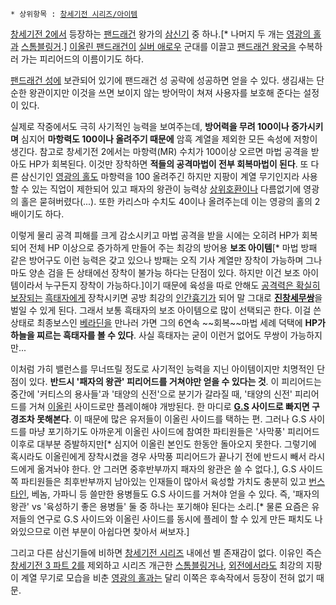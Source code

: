  * 상위항목 : [[창세기전 시리즈/아이템]]

[[창세기전 2]]에서 등장하는 [[팬드래건]] 왕가의 [[삼신기]] 중 하나.[* 나머지 두 개는 [[영광의 홀]]과 [[스톰블링거(창세기전 시리즈)|스톰블링거]].] [[이올린 팬드래건]]이 [[실버 애로우]] 군대를 이끌고 [[팬드래건 왕국]]을 수복하러 가는 피리어드의 이름이기도 하다.

[[팬드래건 성]]에 보관되어 있기에 팬드래건 성 공략에 성공하면 얻을 수 있다. 생김새는 단순한 왕관이지만 이것을 쓰면 보이지 않는 방어막이 쳐져 사용자를 보호해 준다는 설정이 있다.

실제로 작중에서도 극히 사기적인 능력을 보여주는데, '''방어력을 무려 100이나 증가시키며''' 심지어 '''마항력도 100이나 올려주기 때문에''' 암흑 계열을 제외한 모든 속성에 저항이 생긴다. 참고로 창세기전 2에서는 마항력(MR) 수치가 100이상 오르면 마법 공격을 받아도 HP가 회복된다. 이것만 장착하면 '''적들의 공격마법이 전부 회복마법이 된다'''. 또 다른 삼신기인 [[영광의 홀]]도 마항력을 100 올려주긴 하지만 지팡이 계열 무기인지라 사용할 수 있는 직업이 제한되어 있고 패자의 왕관이 능력상 [[상위호환]]이나 다름없기에 영광의 홀은 묻혀버렸다(...). 또한 카리스마 수치도 40이나 올려주는데 이는 영광의 홀의 2배이기도 하다.

이렇게 물리 공격 피해를 크게 감소시키고 마법 공격을 받을 시에는 오히려 HP가 회복되어 전체 HP 이상으로 증가하게 만들어 주는 최강의 방어용 '''보조 아이템'''[* 마법 방패 같은 방어구도 이런 능력은 갖고 있으나 방패는 오직 기사 계열만 장착이 가능하며 그나마도 양손 검을 든 상태에선 장착이 불가능 하다는 단점이 있다. 하지만 이건 보조 아이템이라서 누구든지 장착이 가능하다.]이기 때문에 육성을 따로 안해도 [[아수라(창세기전 시리즈)|공격력은 확실히 보장되는]] [[흑태자(창세기전)|흑태자]]에게 장착시키면 공방 최강의 [[인간흉기]]가 되어 말 그대로 '''[[진삼국무쌍|진창세무쌍]]'''을 벌일 수 있게 된다. 그래서 보통 흑태자의 보조 아이템으로 많이 선택되곤 한다. 이걸 쓴 상태로 최종보스인 [[베라딘]]을 만나러 가면 그의 6연속 ~~회복~~마법 세례 덕택에 '''HP가 하늘을 찌르는 흑태자를 볼 수 있다'''. 사실 흑태자는 굳이 이런거 없어도 무쌍이 가능하지만...

이처럼 가히 밸런스를 무너뜨릴 정도로 사기적인 능력을 지닌 아이템이지만 치명적인 단점이 있다. '''반드시 '패자의 왕관' 피리어드를 거쳐야만 얻을 수 있다는 것'''. 이 피리어드는 중간에 '커티스의 용사들'과 '태양의 신전'으로 분기가 갈라질 때, '태양의 신전' 피리어드를 거쳐 [[이올린 팬드래건|이올린]] 사이드로만 플레이해야 개방된다. 한 마디로 '''[[G.S]] 사이드로 빠지면 구경조차 못해본다'''. 이 때문에 많은 유저들이 이올린 사이드를 택하는 편. 그러나 G.S 사이드를 마냥 포기하기도 아까운게 이올린 사이드에 참여한 파티원들은 '사막풍' 피리어드 이후로 대부분 증발하지만[* 심지어 이올린 본인도 한동안 돌아오지 못한다. 그렇기에 혹시라도 이올린에게 장착시켰을 경우 사막풍 피리어드가 끝나기 전에 반드시 빼서 라시드에게 옮겨놔야 한다. 안 그러면 중후반부까지 패자의 왕관은 쓸 수 없다.], G.S 사이드 쪽 파티원들은 최후반부까지 남아있는 인재들이 많아서 육성할 가치도 충분히 있고 [[번스타인(창세기전 2)|번스타인]], 베놈, 가파니 등 쓸만한 용병들도 G.S 사이드를 거쳐야 얻을 수 있다. 즉, '패자의 왕관' vs '육성하기 좋은 용병들' 둘 중 하나는 포기해야 된다는 소리.[* 물론 요즘은 유저들의 연구로 G.S 사이드와 이올린 사이드를 동시에 플레이 할 수 있게 만든 패치도 나와있으므로 이런 부분이 아쉽다면 찾아서 써보자.]

그리고 다른 삼신기들에 비하면 [[창세기전 시리즈]] 내에선 별 존재감이 없다. 이유인 즉슨 [[창세기전 3: 파트 2|창세기전 3 파트 2]]를 제외하고 시리즈 개근한 [[스톰블링거(창세기전 시리즈)|스톰블링거]]나, [[창세기전 외전 서풍의 광시곡|외]][[창세기전 외전 템페스트|전]]에서라도 최강의 지팡이 계열 무기로 모습을 비춘 [[영광의 홀]]과는 달리 이쪽은 후속작에서 등장이 전혀 없기 때문.
